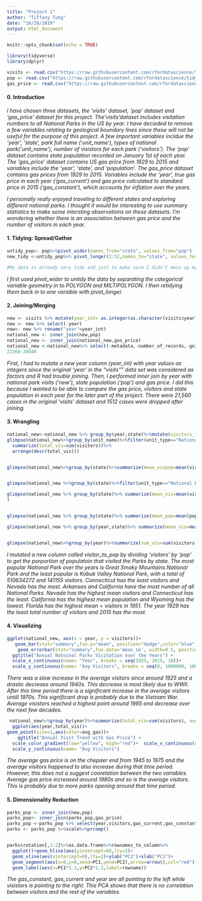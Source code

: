 ```yaml
---
title: "Project 1"
author: "Tiffany Tung"
date: "10/20/2019"
output: html_document
---
```


```r
knitr::opts_chunk$set(echo = TRUE)
```

```r

library(tidyverse)
library(dplyr)

visits <- read.csv("https://raw.githubusercontent.com/rfordatascience/tidytuesday/master/data/2019/2019-09-17/national_parks.csv")
pop <- read.csv("https://raw.githubusercontent.com/rfordatascience/tidytuesday/master/data/2019/2019-09-17/state_pop.csv")
gas_price <- read.csv("https://raw.githubusercontent.com/rfordatascience/tidytuesday/master/data/2019/2019-09-17/gas_price.csv")
```

#### 0. Introduction 

*I have chosen three datasets, the 'visits' dataset, 'pop' dataset and 'gas_price' dataset for this project. The'visits'dataset includes visitation numbers to all National Parks in the US by year. I have decieded to remove a few variables relating to geological boundary lines since these will not be useful for the purpose of this project. A few important variables incldue the 'year', 'state', park full name ('unit_name'), types of national park('unit_name'), number of visistors for each park ('visitors'). The 'pop' dataset contains state population recorded on January 1st of each year. The 'gas_price' dataset contains US gas price from 1929 to 2015 and variables include the 'year', 'state', and 'population'. The gas_price dataset contains gas prices from 1929 to 2015. Variables include the 'year', true gas price in each year ('gas_current') and gas price calculated to standard price in 2015 ('gas_constant'), which accounts for inflation over the years.*

*I personally really enjoyed traveling to different states and exploring different national parks. I thought it would be interesting to use summary statistics to make some intersting  observations on these datasets. I'm wondering whether there is an association between gas price and the number of visitors in each year. *


#### 1. Tidying: Spread/Gather 

```r
untidy_pop<- pop%>%pivot_wider(names_from="state", values_from="pop")
new_tidy <-untidy_pop%>% pivot_longer(2:52,names_to="state", values_to="pop")

#My data is already very tidy and just to make sure I didn't mess up my data I did not use these data for the rest of the project

```

*I first used pivot_wider to untidy the data by separating the categorical variable geometry in to POLYGON and MILTIPOLYGON. I then retidying them back in to one variable with pivot_longer.*

    
#### 2. Joining/Merging 
```r
new <- visits %>% mutate(year_int= as.integer(as.character(visits$year)))  
new <- new %>% select(-year)
new<- new %>% rename("year"=year_int)
national_new <- inner_join(new,pop)
national_new <- inner_join(national_new,gas_price)
national_new <-national_new%>% select(-metadata,-number_of_records,-gnis_id,-geometry)
21560-20048
```

*First, I had to mutate a new year column (year_int) with year values as integers since the original 'year' in the "visits"" data set was considered as factors and R had trouble joining. Then, I performed inner join by year with national park visits ('new'), state population ('pop') and gas price. I did this because I wanted to be able to compare the gas price, visitors and state population in each year for the later part of the project. There were 21,560 cases in the original 'visits' dataset and 1512 cases were dropped after joining. *

#### 3. Wrangling 

```r
national_new<-national_new %>% group_by(year,state)%>%mutate(visitors_to_pop=visitors/pop)
glimpse(national_new%>%group_by(unit_name)%>%filter(unit_type=="National Park")%>%
  summarize(total_vis=sum(visitors))%>%
  arrange(desc(total_vis)))


glimpse(national_new%>%group_by(state)%>%summarize(mean_vispop=mean(visitors_to_pop))%>%arrange(mean_vispop))


glimpse(national_new %>%group_by(state)%>%filter(unit_type=="National Park")%>%summarize(number_of_NP=n_distinct(unit_name))%>% arrange(desc(number_of_NP)))

glimpse(national_new %>% group_by(state)%>% summarize(mean_vis=mean(visitors),sd_vis=sd(visitors),min_vis=min(visitors),max_vis=max(visitors), n_distinct(unit_name))%>%arrange(mean_vis)
)


glimpse(national_new %>% group_by(state)%>% summarize(mean_pop=mean(pop,na.rm=T),sd_pop=sd(pop,na.rm=T)) %>% arrange(mean_pop))

glimpse(national_new %>% group_by(year,state)%>% summarize(mean_vis=mean(visitors),sd_vis=sd(visitors))%>%arrange(mean_vis))


glimpse(national_new%>%group_by(year)%>%summarize(sum_vis=sum(visitors), mean(gas_constant))%>% arrange(sum_vis))


```

*I mutated a new column called visitor_to_pop by dividing 'visitors' by 'pop' to get the porportion of populatoin that visited the Parks by state. The most popular National Park over the years is Great Smoky Mountains National Park and the least popular is Kobuk Valley National Park, with a total of 510634272 and 141155 visitors. Connecticut has the least visitors and Nevada has the most. Arkansas and California have the most number of all National Parks. Nevada has the highest mean visitors and Connecticut has the least. California has the highest mean population and Wyoming has the lowest. Florida has the highest mean = visitors in 1951. The year 1929 has the least total number of visitors and 2015 has the most.*


#### 4. Visualizing 

```r

ggplot(national_new, aes(x = year, y = visitors))+
   geom_bar(stat="summary",fun.y="mean", position="dodge",color="blue", fill="white")+
    geom_errorbar(stat="summary",fun.data='mean_se', width=0.5, position="dodge")+
  ggtitle("Annual Natoinal Parks Visitation over the Years") +
  scale_x_continuous(name= "Year", breaks = seq(1925, 2015, 10))+
  scale_y_continuous(name= "Avg Visitors", breaks = seq(0, 1000000, 100000))

```

*There was a slow increase in the average visitors since around 1925 and a drastic decrease around 1940s. This decrease is most likely due to WWII. After this time period there is a significant increase in the average visitors untill 1970s. This significant drop is probably due to the Vietnam War. Average visistors reached a highest point around 1985 and decrease over the next few decades.*

```r

 national_new%>%group_by(year)%>%summarize(total_vis=sum(visitors), avg_gas=mean(gas_constant))%>%
  ggplot(aes(year,total_vis))+
geom_point(size=1,aes(color=avg_gas))+
    ggtitle("Annual Visit Trend with Gas Price") +
  scale_color_gradient(low="yellow", high="red")+  scale_x_continuous(name= "Year", breaks = seq(1925, 2015, 10))+
  scale_y_continuous(name= "Avg Visitors")

```


*The average gas price is on the chepaer end from 1945 to 1975 and the average visitors happened to also increase during that time period. However, this does not a suggest coorelation between the two variables. Average gas price increased around 1980s and so is the average visitors. This is probably due to more parks opening around that time period.*

    
#### 5. Dimensionality Reduction 
```r
parks_pop <- inner_join(new,pop)
parks_pop<- inner_join(parks_pop,gas_price)
parks_pop <-parks_pop %>% select(year,visitors,gas_current,gas_constant)%>%cor
parks <- parks_pop %>%scale%>%prcomp()


parks$rotation[,1:2]%>%as.data.frame%>%rownames_to_column%>%
  ggplot()+geom_hline(aes(yintercept=0),lty=2)+
  geom_vline(aes(xintercept=0),lty=2)+ylab("PC2")+xlab("PC1")+
  geom_segment(aes(x=0,y=0,xend=PC1,yend=PC2),arrow=arrow(),col="red")+
  geom_label(aes(x=PC1*1.1,y=PC2*1.1,label=rowname))

```


*The gas_constant, gas_current and year are all pointing to the left while visistors is pointing to the right. This PCA shows that there is no correlation between visitors and the rest of the variables.*